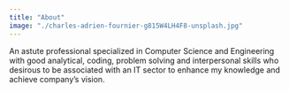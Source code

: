 ```yaml
---
title: "About"
image: "./charles-adrien-fournier-g815W4LH4F8-unsplash.jpg"
---
```



An astute professional specialized in Computer Science and Engineering with good analytical, coding, problem solving and interpersonal skills who desirous to be associated with an IT sector to enhance my knowledge and achieve company’s vision.